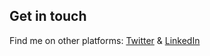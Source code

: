 ## Get in touch

Find me on other platforms: [Twitter](https://www.twitter.com) & [LinkedIn](https://www.linkedin.com/)
